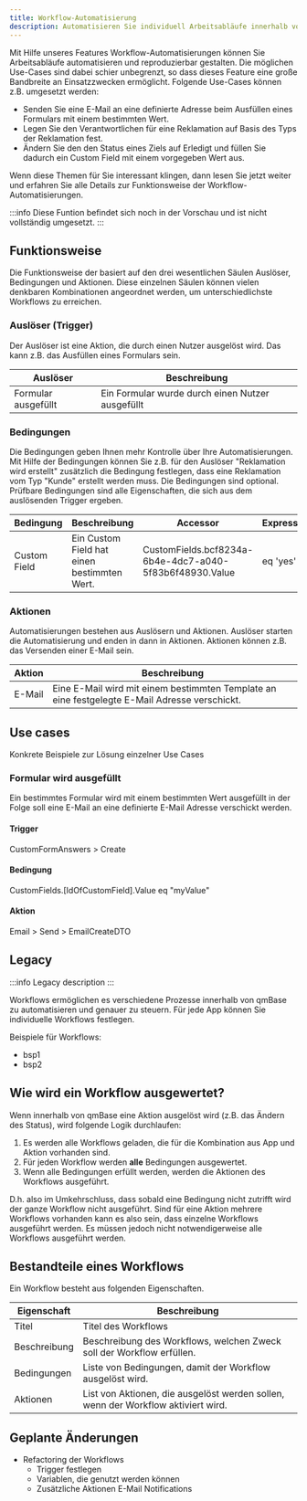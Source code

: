 ---
title: Workflow-Automatisierung
description: Automatisieren Sie individuell Arbeitsabläufe innerhalb von qmBase
---


Mit Hilfe unseres Features Workflow-Automatisierungen können Sie Arbeitsabläufe automatisieren und reproduzierbar gestalten. Die möglichen Use-Cases sind dabei schier unbegrenzt, so dass dieses Feature eine große Bandbreite an Einsatzzwecken ermöglicht.
Folgende Use-Cases können z.B. umgesetzt werden:

- Senden Sie eine E-Mail an eine definierte Adresse beim Ausfüllen eines Formulars mit einem bestimmten Wert.
- Legen Sie den Verantwortlichen für eine Reklamation auf Basis des Typs der Reklamation fest.
- Ändern Sie den den Status eines Ziels auf Erledigt und füllen Sie dadurch ein Custom Field mit einem vorgegeben Wert aus.

Wenn diese Themen für Sie interessant klingen, dann lesen Sie jetzt weiter und erfahren Sie alle Details zur Funktionsweise der Workflow-Automatisierungen.

:::info
Diese Funtion befindet sich noch in der Vorschau und ist nicht vollständig umgesetzt.
:::

## Funktionsweise

Die Funktionsweise der basiert auf den drei wesentlichen Säulen Auslöser, Bedingungen und Aktionen. Diese einzelnen Säulen können vielen denkbaren Kombinationen angeordnet werden, um unterschiedlichste Workflows zu erreichen.

<AutomationFlow />

### Auslöser (Trigger)

Der Auslöser ist eine Aktion, die durch einen Nutzer ausgelöst wird. Das kann z.B. das Ausfüllen eines Formulars sein.

| Auslöser            | Beschreibung                                     |
| ------------------- | ------------------------------------------------ |
| Formular ausgefüllt | Ein Formular wurde durch einen Nutzer ausgefüllt |

### Bedingungen

Die Bedingungen geben Ihnen mehr Kontrolle über Ihre Automatisierungen. Mit Hilfe der Bedingungen können Sie z.B. für den Auslöser "Reklamation wird erstellt" zusätzlich die Bedingung festlegen, dass eine Reklamation vom Typ "Kunde" erstellt werden muss.
Die Bedingungen sind optional.
Prüfbare Bedingungen sind alle Eigenschaften, die sich aus dem auslösenden Trigger ergeben.

| Bedingung    | Beschreibung                                | Accessor                                                | Expression |
| ------------ | ------------------------------------------- | ------------------------------------------------------- | ---------- |
| Custom Field | Ein Custom Field hat einen bestimmten Wert. | CustomFields.bcf8234a-6b4e-4dc7-a040-5f83b6f48930.Value | eq 'yes'   |

### Aktionen

Automatisierungen bestehen aus Auslösern und Aktionen. Auslöser starten die Automatisierung und enden in dann in Aktionen.
Aktionen können z.B. das Versenden einer E-Mail sein.

| Aktion | Beschreibung                                                                                  |
| ------ | --------------------------------------------------------------------------------------------- |
| E-Mail | Eine E-Mail wird mit einem bestimmten Template an eine festgelegte E-Mail Adresse verschickt. |

## Use cases

Konkrete Beispiele zur Lösung einzelner Use Cases

### Formular wird ausgefüllt

Ein bestimmtes Formular wird mit einem bestimmten Wert ausgefüllt in der Folge soll eine E-Mail an eine definierte E-Mail Adresse verschickt werden.

#### Trigger

CustomFormAnswers > Create

#### Bedingung

CustomFields.[IdOfCustomField].Value eq "myValue"

#### Aktion

Email > Send > EmailCreateDTO

## Legacy

:::info
Legacy description
:::

Workflows ermöglichen es verschiedene Prozesse innerhalb von qmBase zu automatisieren und genauer zu steuern. Für jede App können Sie individuelle Workflows festlegen.

Beispiele für Workflows:

- bsp1
- bsp2

## Wie wird ein Workflow ausgewertet?

Wenn innerhalb von qmBase eine Aktion ausgelöst wird (z.B. das Ändern des Status), wird folgende Logik durchlaufen:

1. Es werden alle Workflows geladen, die für die Kombination aus App und Aktion vorhanden sind.
2. Für jeden Workflow werden **alle** Bedingungen ausgewertet.
3. Wenn alle Bedingungen erfüllt werden, werden die Aktionen des Workflows ausgeführt.

D.h. also im Umkehrschluss, dass sobald eine Bedingung nicht zutrifft wird der ganze Workflow nicht ausgeführt. Sind für eine Aktion mehrere Workflows vorhanden kann es also sein, dass einzelne Workflows ausgeführt werden. Es müssen jedoch nicht notwendigerweise alle Workflows ausgeführt werden.

## Bestandteile eines Workflows

Ein Workflow besteht aus folgenden Eigenschaften.

| Eigenschaft  | Beschreibung                                                                      |
| ------------ | --------------------------------------------------------------------------------- |
| Titel        | Titel des Workflows                                                               |
| Beschreibung | Beschreibung des Workflows, welchen Zweck soll der Workflow erfüllen.             |
| Bedingungen  | Liste von Bedingungen, damit der Workflow ausgelöst wird.                         |
| Aktionen     | List von Aktionen, die ausgelöst werden sollen, wenn der Workflow aktiviert wird. |

## Geplante Änderungen

- Refactoring der Workflows
  - Trigger festlegen
  - Variablen, die genutzt werden können
  - Zusätzliche Aktionen E-Mail Notifications

